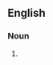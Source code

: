 ==English==

===Noun===
{{head|en|noun form|head=[[pack]] [[animal]]s}}

# {{plural of|pack animal|lang=en}}
